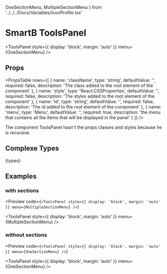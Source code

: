   OneSectionMenu,
  MultipleSectionMenu
} from '../../../Docs/Variables/IconProfile.tsx'

<Meta title='Overview|Layout/ToolsPanel' />

# SmartB ToolsPanel

<ToolsPanel
  style={{ display: 'block', margin: 'auto' }}
  menu={OneSectionMenu}
/>

## Props

<PropsTable
  rows={[
    {
      name: 'className',
      type: 'string',
      defaultValue: '',
      required: false,
      description: 'The class added to the root element of the component'
    },
    {
      name: 'style',
      type: 'React.CSSProperties',
      defaultValue: '',
      required: false,
      description: 'The styles added to the root element of the component'
    },
    {
      name: 'id',
      type: 'string',
      defaultValue: '',
      required: false,
      description: 'The id added to the root element of the component'
    },
    {
      name: 'menu',
      type: 'Menu',
      defaultValue: '',
      required: true,
      description:
        'the menu that contains all the items that will be displayed in the panel'
    }
  ]}
/>

The component ToolsPanel hasn't the props classes and styles because he is recursive.

## Complexe Types

<SyntaxHighlighter language='typescript' style={tomorrow}>
  {types}
</SyntaxHighlighter>

## Examples

### with sections

<Preview
  code={`<ToolsPanel
  style={{ display: 'block', margin: 'auto' }}
  menu={MultipleSectionMenu}
/>`}
>
  <ToolsPanel
    style={{ display: 'block', margin: 'auto' }}
    menu={MultipleSectionMenu}
  />
</Preview>

### without sections

<Preview
  code={`<ToolsPanel
  style={{ display: 'block', margin: 'auto' }}
  menu={OneSectionMenu}
/>`}
>
  <ToolsPanel
    style={{ display: 'block', margin: 'auto' }}
    menu={OneSectionMenu}
  />
</Preview>
